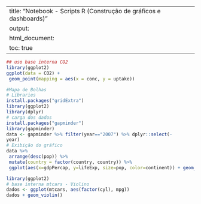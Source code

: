 
---
title: "Notebook - Scripts R (Construção de gráficos e dashboards)"
output:
  html_document:
    toc: true
---


```r
## uso base interna CO2
library(ggplot2)
ggplot(data = CO2) +
 geom_point(mapping = aes(x = conc, y = uptake))
```


```r
#Mapa de Bolhas
# Libraries
install.packages("gridExtra")
library(ggplot2)
library(dplyr)
# carga dos dados
install.packages("gapminder")
library(gapminder)
data <- gapminder %>% filter(year=="2007") %>% dplyr::select(-
year)
# Exibição do gráfico
data %>%
 arrange(desc(pop)) %>%
 mutate(country = factor(country, country)) %>%
 ggplot(aes(x=gdpPercap, y=lifeExp, size=pop, color=continent)) + geom_point(alpha=0.7) + scale_size(range = c(.5, 24), name="População (M)") + labs(x = "Valor per Capta", y = "Expectativa Vida")
```


```r
library(ggplot2)
# base interna mtcars - Violino
dados <- ggplot(mtcars, aes(factor(cyl), mpg))
dados + geom_violin()
```

